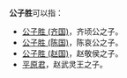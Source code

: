 '''公子胜'''可以指：
* [[公子胜_(齐国)|公子胜 (齐国)]]，齐顷公之子。
* [[公子胜_(陈国)|公子胜 (陈国)]]，陈哀公之子。
* [[公子胜_(赵国)|公子胜 (赵国)]]，赵敬侯之子。
* [[平原君|平原君]]，赵武灵王之子。

{{消歧义|cat=三字人名消歧义}}